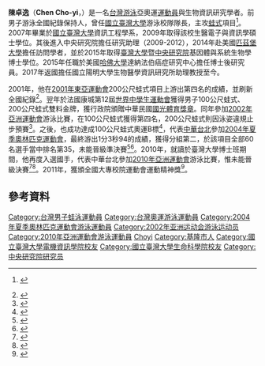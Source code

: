 {{NoteTA|G1=Aquatics}}
{{Infobox swimmer
| name = 陳卓逸
| image = 
| imagesize= 
| caption = 
| fullname = 
| nicknames = 
| nationality = {{ROC}}
| strokes = [[蛙式|蛙式]]
| club = 
| coach = 
| collegeteam = [[國立臺灣大學|國立臺灣大學]]
| birth_date = {{birth date and age|1985|1|22|df=yes}}
| birth_place = {{TWN}}[[台北市|台北市]]
| death_date =
| death_place =
| height = {{height|m=1.80|0|abbr=on}}
| weight = {{convert|72|kg|lb|0|abbr=on}}
| medaltemplates =
| updated = 
}}

'''陳卓逸'''（'''Chen Cho-yi'''，{{bd|1985年|1月22日|catIdx=Chen, Cho-yi}}）是一名[[台灣|台灣]][[游泳|游泳]]亞奧運[[運動員|運動員]]與生物資訊研究學者。前男子游泳全國紀錄保持人，曾任[[國立臺灣大學|國立臺灣大學]]游泳校隊隊長，主攻[[蛙式|蛙式]]項目<ref>{{cite sports-reference | 1 = Chen Cho-yi | 2 = http://www.sports-reference.com/olympics/athletes/ch/chen-cho-yi-1.html | 3 = 2013-05-04 }} {{Wayback|url=http://www.sports-reference.com/olympics/athletes/ch/chen-cho-yi-1.html |date=20110820105317 }}</ref>。2007年畢業於[[國立臺灣大學|國立臺灣大學]]資訊工程學系，2009年取得該校生醫電子與資訊學碩士學位。其後進入中央研究院擔任研究助理（2009-2012），2014年赴美國[[匹茲堡大學|匹茲堡大學]]擔任訪問學者，並於2015年取得[[臺灣大學|臺灣大學]]暨[[中央研究院|中央研究院]]基因體與系統生物學博士學位。2015年任職於美國[[哈佛大學|哈佛大學]]達納法伯癌症研究中心擔任博士後研究員。2017年返國擔任國立陽明大學生物醫學資訊研究所助理教授至今。

2001年，他在[[2001年東亞運動會|2001年東亞運動會]]200公尺蛙式項目上游出第四名的成績，並刷新全國紀錄<ref>{{cite news|title=小蛙王陳卓逸 破全國|url=http://old.ltn.com.tw/2001/new/may/25/today-sp3.htm|publisher=[[自由時報|自由時報]]|date=2001-05-25|accessdate=2015-09-19|archive-date=2016-03-05|archive-url=https://web.archive.org/web/20160305071632/http://old.ltn.com.tw/2001/new/may/25/today-sp3.htm|dead-url=no}}</ref>。翌年於法國康城第12屆[[世界中學生運動會|世界中學生運動會]]獲得男子100公尺蛙式、200公尺蛙式雙料金牌，獲行政院頒贈中華民國[[國光體育獎章|國光體育獎章]]。同年參加[[2002年亞洲運動會|2002年亞洲運動會]]游泳比賽，在100公尺蛙式獲得第四名，200公尺蛙式則因泳姿違規止步預賽<ref>{{cite news|title=Japan Takes Four of Five Events on Day One of Asian Games|url=http://www.swimmingworldmagazine.com/lane9/news/4182.asp|publisher=Swimming World Magazine|date=2002-09-30|accessdate=2013-04-11|deadurl=yes|archiveurl=https://archive.is/20130411215057/http://www.swimmingworldmagazine.com/lane9/news/4182.asp|archivedate=2013-04-11}}</ref>。之後，也成功達成100公尺蛙式奧運B標<ref>{{cite web|title=Swimming – Men's 100m Breaststroke Startlist (Heat 3)|url=http://www.omegatiming.com/File/Download?id=000104060004000000FFFFFFFFFFFF00|format=PDF|work=Athens 2004|publisher=Omega Timing|accessdate=2013-05-24|archive-date=2015-09-24|archive-url=https://web.archive.org/web/20150924092051/http://www.omegatiming.com/File/Download?id=000104060004000000FFFFFFFFFFFF00|dead-url=no}}</ref>，代表[[2004年夏季奧林匹克運動會中華台北代表團|中華台北]]參加[[2004年夏季奧林匹克運動會|2004年夏季奧林匹克運動會]]，最終游出1分3秒94的成績，獲得分組第二，於該項目全部60名選手當中排名第35，未能晉級準決賽<ref>{{cite web|title=Men's 100m Breaststroke Heat 3|url=http://news.bbc.co.uk/sport1/hi/olympics_2004/swimming/results/3535088.stm|work=Athens 2004|publisher=BBC Sport|date=2004-08-14|accessdate=2013-01-31|archive-date=2005-12-27|archive-url=https://web.archive.org/web/20051227150238/http://news.bbc.co.uk/sport1/hi/olympics_2004/swimming/results/3535088.stm|dead-url=no}}</ref><ref>{{cite news|last=Whitten|first=Phillip|title=Prelims, Men's 100 Breaststroke: Kitajima, Hansen Qualify One-Two; Japanese Sets Olympic Record|url=http://www.swimmingworldmagazine.com/lane9/news/7788.asp|publisher=Swimming World Magazine|date=2004-08-14|accessdate=2013-04-19|deadurl=yes|archiveurl=https://web.archive.org/web/20131203065847/http://www.swimmingworldmagazine.com/lane9/news/7788.asp|archivedate=2013-12-03}}</ref>。2010年，就讀於臺灣大學博士班期間，他再度入選國手，代表中華台北參加[[2010年亞洲運動會|2010年亞洲運動會]]游泳比賽，惟未能晉級決賽<ref>{{cite news|title=博士生陳卓逸 「泳」向顛峰|url=http://sports.ltn.com.tw/news/paper/434645|publisher=[[自由時報|自由時報]]|date=2010-10-12|accessdate=2015-10-11}}</ref><ref>{{cite news|title=臺灣大學體育電子報|url=http://www.pe.ntu.edu.tw/epaper/epaper5/epaper5main.html|publisher=pe.ntu.edu.tw|date=2010-12-24|accessdate=2015-09-19|archive-date=2016-03-04|archive-url=https://web.archive.org/web/20160304140432/http://www.pe.ntu.edu.tw/epaper/epaper5/epaper5main.html|dead-url=no}}</ref>。2011年，獲頒全國大專校院運動會運動精神獎<ref>{{cite news|title=全大運閉幕 北體40金最大贏家|url=http://news.gpwb.gov.tw/news.aspx?ydn=026dTHGgTRNpmRFEgxcbfTo9XP6i8rvRXbuPvUcGUkrRuiQxHRvC5%2flljVdlL2RB0Rz1Rh5XU9E0K3UGaL6craCMucC1IAOhdbfNvLmERGg%3d|publisher=[[青年日報|青年日報]]|date=2011-05-11|accessdate=2015-10-11}}{{dead link|date=2018年5月 |bot=InternetArchiveBot |fix-attempted=yes }}</ref>。

== 參考資料 ==
{{Reflist}}

{{DEFAULTSORT:Chen, Cho-yi}}
[[Category:台灣男子蛙泳運動員|Category:台灣男子蛙泳運動員]]
[[Category:台灣奧運游泳運動員|Category:台灣奧運游泳運動員]]
[[Category:2004年夏季奧林匹克運動會游泳運動員|Category:2004年夏季奧林匹克運動會游泳運動員]]
[[Category:2002年亚洲运动会游泳运动员|Category:2002年亚洲运动会游泳运动员]]
[[Category:2010年亞洲運動會游泳運動員|Category:2010年亞洲運動會游泳運動員]]
[[Category:陳姓|Choyi]]
[[Category:基隆市人|Category:基隆市人]]
[[Category:國立臺灣大學電機資訊學院校友|Category:國立臺灣大學電機資訊學院校友]]
[[Category:國立臺灣大學生命科學院校友|Category:國立臺灣大學生命科學院校友]]
[[Category:中央研究院研究员|Category:中央研究院研究员]]